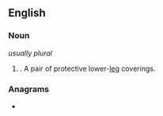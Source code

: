 {{also|shinpads}}

==English==

===Noun===
{{head|en|noun plural form|head=[[shin]] [[pad]]s}} ''usually plural''

# {{plural of|shin pad|lang=en}}. A pair of protective lower-[[leg]] coverings.

===Anagrams===
* {{l|en|dishpans}}